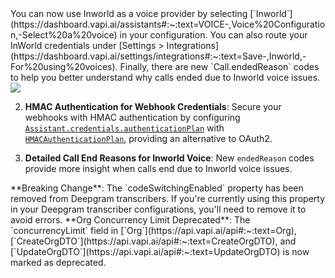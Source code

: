<Card title="Support for 'Inworld' Voice Provider" icon="microphone">
  You can now use Inworld as a voice provider by selecting [`Inworld`](https://dashboard.vapi.ai/assistants#:~:text=VOICE-,Voice%20Configuration,-Select%20a%20voice) in your configuration. You can also route your InWorld credentials under [Settings > Integrations](https://dashboard.vapi.ai/settings/integrations#:~:text=Save-,Inworld,-For%20using%20voices). Finally, there are new `Call.endedReason` codes to help you better understand why calls ended due to Inworld voice issues.

  <Frame caption="Inworld Voice Configuration">
    <img src="../static/images/changelog/inworld-voice-configuration.png" />
  </Frame>
</Card>

2. **HMAC Authentication for Webhook Credentials**: Secure your webhooks with HMAC authentication by configuring [`Assistant.credentials.authenticationPlan`](https://api.vapi.ai/api#:~:text=Assistant,-AssistantPaginatedResponse) with [`HMACAuthenticationPlan`](https://api.vapi.ai/api#:~:text=HMACAuthenticationPlan), providing an alternative to OAuth2.

3. **Detailed Call End Reasons for Inworld Voice**: New `endedReason` codes provide more insight when calls end due to Inworld voice issues.


<Warning>
**Breaking Change**: The `codeSwitchingEnabled` property has been removed from Deepgram transcribers. If you're currently using this property in your Deepgram transcriber configurations, you'll need to remove it to avoid errors.
</Warning>

<Warning>
**Org Concurrency Limit Deprecated**: The `concurrencyLimit` field in [`Org`](https://api.vapi.ai/api#:~:text=Org), [`CreateOrgDTO`](https://api.vapi.ai/api#:~:text=CreateOrgDTO), and [`UpdateOrgDTO`](https://api.vapi.ai/api#:~:text=UpdateOrgDTO) is now marked as deprecated.
</Warning>